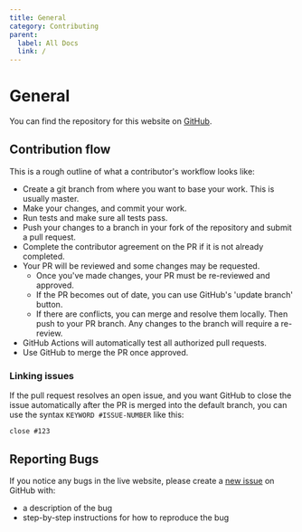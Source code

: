 ```yaml
---
title: General
category: Contributing
parent:
  label: All Docs
  link: /
---
```


# General

You can find the repository for this website on [GitHub](https://github.com/FuelLabs/docs-hub/tree/master).

## Contribution flow

This is a rough outline of what a contributor's workflow looks like:

- Create a git branch from where you want to base your work. This is usually master.
- Make your changes, and commit your work.
- Run tests and make sure all tests pass.
- Push your changes to a branch in your fork of the repository and submit a pull request.
- Complete the contributor agreement on the PR if it is not already completed.
- Your PR will be reviewed and some changes may be requested.
    - Once you've made changes, your PR must be re-reviewed and approved.
    - If the PR becomes out of date, you can use GitHub's 'update branch' button.
    - If there are conflicts, you can merge and resolve them locally. Then push to your PR branch. Any changes to the branch will require a re-review.
- GitHub Actions will automatically test all authorized pull requests.
- Use GitHub to merge the PR once approved.

### Linking issues

If the pull request resolves an open issue, and you want GitHub to close the issue automatically after the PR is merged into the default branch, you can use the syntax `KEYWORD #ISSUE-NUMBER` like this:

```
close #123
```

## Reporting Bugs

If you notice any bugs in the live website, please create a [new issue](https://github.com/FuelLabs/docs-hub/issues/new) on GitHub with:

- a description of the bug
- step-by-step instructions for how to reproduce the bug
